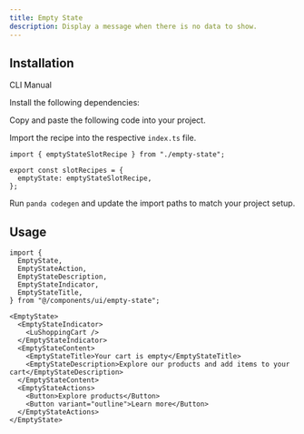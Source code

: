 ```yaml
---
title: Empty State
description: Display a message when there is no data to show.
---
```


<ComponentPreview name="empty-state-demo" />

## Installation

<InstallationTabs>

<TabsList>
  <TabsTrigger value="cli">CLI</TabsTrigger>
  <TabsTrigger value="manual">Manual</TabsTrigger>
</TabsList>

<TabsContent value="cli">

<PackageRunner command="nore-ui@latest add empty-state" />

</TabsContent>

<TabsContent value="manual">

<Steps>

<Step>Install the following dependencies:</Step>

<PackageInstaller name="@radix-ui/react-slot" />

<Step>Copy and paste the following code into your project.</Step>

<ComponentSource name="empty-state.ts" type="slot-recipe" />

<ComponentSource name="empty-state.tsx" type="component" />

<Step>Import the recipe into the respective `index.ts` file.</Step>

```tsx
import { emptyStateSlotRecipe } from "./empty-state";

export const slotRecipes = {
  emptyState: emptyStateSlotRecipe,
};
```

<Step>Run `panda codegen` and update the import paths to match your project setup.</Step>

</Steps>

</TabsContent>

</InstallationTabs>

## Usage

```tsx
import {
  EmptyState,
  EmptyStateAction,
  EmptyStateDescription,
  EmptyStateIndicator,
  EmptyStateTitle,
} from "@/components/ui/empty-state";
```

```tsx
<EmptyState>
  <EmptyStateIndicator>
    <LuShoppingCart />
  </EmptyStateIndicator>
  <EmptyStateContent>
    <EmptyStateTitle>Your cart is empty</EmptyStateTitle>
    <EmptyStateDescription>Explore our products and add items to your cart</EmptyStateDescription>
  </EmptyStateContent>
  <EmptyStateActions>
    <Button>Explore products</Button>
    <Button variant="outline">Learn more</Button>
  </EmptyStateActions>
</EmptyState>
```
